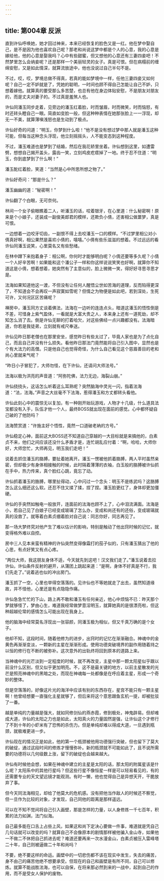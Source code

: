 ```yaml
---
---
---
```

title: 第004章 反派
---





直到许仙呼唤她，她才回过神来，本来已经恢复的脸色又是一红。他在梦中娶自己，是不是因为他也喜欢自己呢？那老和尚说这梦中都是个人的心意，我的心意是嫁给他，他的心意是娶我吗？心中有些甜蜜，但又想他的心意还有三妻四妾吧！不然梦里怎么会纳妾呢？还是那样一个美丽轻灵的女子。真是可恨。但在病榻前的缠绵安慰，又是如此情深，就算流放途中，他也没说过自己半句不是。

不过，哎，哎，梦境总做不得真，若真的能如梦境中一样，任他三妻四妾又如何呢？自己一定不妒就是了，凭她的聪明，一时间也顾不得自己怎能让自己不妒，只想着嫁他。就算真的要受那么多苦楚，也总有他在身边体贴安慰，不是朋友对朋友的，而是丈夫对妻子的。不过真是羞煞人也。

许仙同潘玉同步走着，见旁边的潘玉红着脸，时而皱眉，时而微笑，时而恼怒，有时还转头瞪自己一眼。简直如变脸一般，但这种种表情在她那张脸上一一浮现，却无一不美，就算薄嗔浅怒也是生动到了极点。

许仙好奇的问道：“明玉，你梦到什么啦！”他不是没有想过梦中那人就是潘玉这种可能，但每当这种念头浮现，他立刻摇摇头，人不能变态到这种程度。

不过，潘玉难道也是梦到了结婚，然后在我花轿里坐着。许仙想到这里，如遭雷劈，想想自己揭开盖头，露齿一笑，立刻鸡皮疙瘩掉了一地。终于忍不住道：“明玉，你到底梦到了什么啊！”

潘玉酡红着脸，笑道：“当然是心中所思所想之物了。”

许仙好奇问：“那是什么？”

潘玉幽幽的道：“秘密啊！”

许仙翻了个白眼，无可奈何。

林间一个女子偷眼瞧着二人，听潘玉的话，咬着银牙，在心里道：什么秘密啊！原来是个小娘子，还装成一副俊美郎君的模样，还欺负小倩，还害相公做噩梦，真是可恨。

一边想着一边咬牙切齿，一副恨不得上去咬潘玉一口的模样。“不过梦里相公对小倩真好啊，相公果然是喜欢小倩的，嘻嘻。”小倩有些乐滋滋的想着。不过远远的看许仙同潘玉说笑，心里莫名又有些愁绪。

在林中蹲下来抱着身子：相公啊，你何时才能够明白呢？小倩还要等多久呢？小倩一个人好辛苦啊！如果能和这个潘公子一样和你这样说说笑笑也好啊，就算你不知道这是小倩，想着想着，她突然有了主意似的，脸上微微一笑，得好好寻思寻思才是。

法海如果知道他这一渡，不但没有让任何人醒悟尘世如苦海的道理，反而陷得更深了，不知道会不会再叹一声寂寞如雪呢？但情之为物便是如此吧，若到深处，生死可许，又何况区区苦痛呢？

禅房中，潘玉同方丈谈着佛法，法海在一边听的连连点头，暗道这潘玉的悟性倒是不差，可惜身上紫气盈体，一看就是大富大贵之人，本来身上还有一道死劫，却不知怎么消了去。倒是许仙无聊的打着哈欠，对这些佛经一点兴趣都没有。法海暗道，你若是我徒弟，立刻就有戒尺奉送。

许仙见昨日那老僧也在那里安坐，感觉昨日有些太过了，毕竟人家也是为了点化自己，而且自己并没有什么损失。看他昨日那法门竟然能将自己引入图中，显然也是个有大法力的高僧。只是他自己也觉得奇怪，为什么自己看见这个慈眉善目的老和尚心里就来气呢？

“昨日小子冒犯了，大师勿怪，在下许仙，还请问大师法号。”

法海以极为洪亮的声音道：“阿弥陀佛，法力无边，海裂山崩。”

许仙挠挠头，这话怎么听着这么耳熟呢？突然脑海中灵光一闪，指着法海道：“法，法海。”声音之大丝毫不下法海，惹得潘玉和方丈都转头看他。

许仙此刻心中的震惊无以复加，有一种刚开始玩游戏，人物才十几级，什么道具法宝都没有入手，队伍才他一个人，最终BOSS就出现在面前的感觉。心中都怀疑自己破的了他防吗？

法海赞赏道：“许施主好个悟性，竟然一口道破老衲的方号。”

许仙稳定心神，面前这大BOSS还不知道自己穿越的一大目标就是来搞他的，白素贞不来，他们之间应该还没什么矛盾才是，连忙胡乱应付着：“啊，哈哈，大师你好，大师您忙，大师再见，明玉我们走吧！”

说着去抓住潘玉的胳膊，要扯着她离开。潘玉一愣被他抓着胳膊，两人平时虽然亲密，但却极少有身体相接触的时候，此时隔着薄薄的衣袖，白玉般的胳膊被许仙抓在手中，热力传来，真个脸红心跳，竟忘了动。

许仙抓着潘玉的胳膊，哪里扯得动，心中闪过一个念头：明玉不是练武吗？这胳膊怎么这么细还这么软。还忍不住又揉了揉，捏了捏。潘玉脸更红了，身体却更加僵硬。

许仙的手突然如触电一般放开，连面前的法海也顾不上了，心中泪流满面。法海是小，若自己见了白娘子已经变成玻璃了怎么办，变成和尚还有的还俗，变成玻璃就真的没救了。就等着白素贞绷着脸对自己说：同志你好，同志再见了。

那一场大梦终究对他产生了难以估计的影响，特别是触动了他出窍时候的记忆，就变得格外难以自控。

房中三人见本来蛮有精神的许仙突然变得像霜打的茄子似的，只有潘玉猜出了他的心思，有点好笑又有点心疼。

“两位大师，我这朋友身体不适，今天就先到这吧！汉文我们走了。”潘玉说着去拉许仙，许仙条件反射的避开，从蒲团上跳起来道：“是啊，身体不好真是不行，我们先走了。”说着逃也似的冲出房门。

潘玉抓了一空，心里也举得空落落的。见许仙也不等她就走了出去，虽然知道缘故，并不怪他，心里还是有点隐隐作痛。

许仙急急忙忙的下山，路上再不敢和潘玉有任何亲近，他心中烦恼不已：昨天那个梦就够怪了，梦由心生，难道我经常做梦意淫明玉，就算她真的是很漂亮啦，但这种超越伦常的感情怎么可能出现在我身上。

他的脑海中经常莫名浮现出一张容颜，同潘玉极为相似，但又千真万确的是个女子。

他却不知，这段时间，随着他修为的进步，出窍时的记忆在渐渐融合。神魂中的金黄色再渐渐变淡，一颗新的主星在渐渐形成。使用功德突破境界的副作用随着持之以恒的修行在不断的被弥补。这次意外的出轨终将回到原本的道路上来。

当神魂中的光芒淡到一定程度的时候，就不再改变，主星中那一颗太阳星似乎跟以前没什么区别，但又似乎更加明亮。不，这不是最关键的地方，以前主星散发的光芒是照亮神魂中的黑暗之处，而现在神魂每一处都像是在呼应着主星，形成一个奇妙的整体。

但是空落落的，好像这片光的海洋中应该有别的东西存在，星宫不能只有一颗主星啊！他曾经想要一直强化主星就够了，但后来将这个意思跟鱼玄机一提，却被批驳了一番。

越是单纯的力量越是强大，就如同修剑仙的燕赤霞，修到极处，神鬼辟易。但却难成大道，许仙的太阳之力也是如此，太阳真火的力量固然是强，让许仙这个才修行了不到十年的小虾米有了恐怖的杀伤力。但是单纯却难以得成大道，一旦遇到瓶颈，就极难更进一步。

许仙现在的情况正是如此，他的第一个瓶颈被他用功德强行突破，但也留下了莫大的破绽，通过这段时间的修炼才慢慢弥补。新的瓶颈就不可能如此了，且不说所需要的功德将以几何级数上涨，留下的破绽也会越来越大。

许仙有时候他会想，如果在神魂中建立的主星是太阳的话，那太阳的附属星该是什么呢？太阳系中的其他行星吗？但这些行星不像恒星一样是可以轻易看见的，有的还需要专业的天文望远镜才能观测。有时一懒，他也觉得自己是异想天开，干脆放弃了事。

但今天同法海相见，却给了他莫大的危机感。没有把他当作敌人的时候还不察觉，但一旦作为比较的对象，才发现，自己同他的距离是那样遥远。

可以在不知不觉间将自己引入画壁，那是怎样的力量，以人身修炼一千七百年，积累的法力如渊，法门似海。

自己最多能在口舌上占些上风，如果这和尚下定决心要做一件事，难道就是凭自己几句话就可以改变的吗？就算自己不会像原本的剧情那样被他骗入金山寺，如果他一不做二不休把自己抓进去呢？难道还要再来一次水漫金山，白素贞被压入雷峰塔二十年，自己则被逼做二十年和尚吗？

不要，绝不要这样的命运。画壁中的一切悲伤都不该在现实中发生，失去的痛苦，身不由己的痛苦他绝不想要承受。但现在的自己和画壁是有所不同，自己可以修炼。就算不能战胜法海，也可以自保，在将来那必然到来的一战中，起到自己的作用，而不是受女人保护的废物。